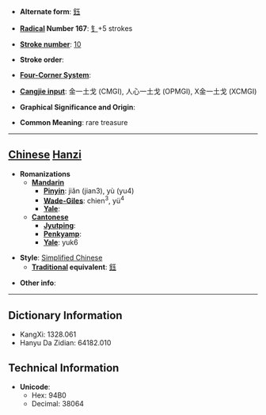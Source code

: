 * '''Alternate form''': [[鈺]]

* '''[[Wiktionary:Chinese radical index| Radical]] Number 167''': [[Wiktionary:Chinese radical index 钅|钅]]+5 strokes

* '''[[Wiktionary:Chinese total strokes index|Stroke number]]''': [[Wiktionary:Chinese total strokes index 10|10]]

* '''Stroke order''': 

* '''[[Wiktionary:Chinese four corner index|Four-Corner System]]''': 

* '''[[Wiktionary:Chinese Cangjie index|Cangjie input]]''': 金一土戈 (CMGI), 人心一土戈 (OPMGI), X金一土戈 (XCMGI)

* '''Graphical Significance and Origin''': 

* '''Common Meaning''': rare treasure

----

== [[Chinese]] [[Hanzi]] ==

* '''Romanizations'''
** '''[[Mandarin]]'''
*** '''[[Pinyin]]''': jiǎn (jian3), yù (yu4)
*** '''[[Wade-Giles]]''': chien<sup>3</sup>, yü<sup>4</sup>
*** '''[[Yale]]''': 
** '''[[Cantonese]]'''
*** '''[[Jyutping]]''':
*** '''[[Penkyamp]]''': 
*** '''[[Yale]]''': yuk6

* '''Style''': [[Simplified Chinese]] 
** '''[[Traditional Chinese|Traditional]] equivalent''': [[鈺]]

* '''Other info''': 

----

== Dictionary Information ==

* KangXi: 1328.061
* Hanyu Da Zidian: 64182.010

== Technical Information ==

* '''Unicode''':
** Hex: 94B0
** Decimal: 38064